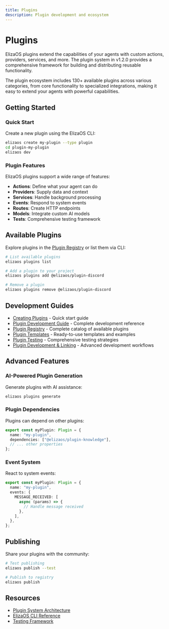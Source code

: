 ```yaml
---
title: Plugins
description: Plugin development and ecosystem
---
```


# Plugins

ElizaOS plugins extend the capabilities of your agents with custom actions, providers, services, and
more. The plugin system in v1.2.0 provides a comprehensive framework for building and distributing
reusable functionality.

The plugin ecosystem includes 130+ available plugins across various categories, from core
functionality to specialized integrations, making it easy to extend your agents with powerful
capabilities.

## Getting Started

### Quick Start

Create a new plugin using the ElizaOS CLI:

```bash
elizaos create my-plugin --type plugin
cd plugin-my-plugin
elizaos dev
```

### Plugin Features

ElizaOS plugins support a wide range of features:

- **Actions**: Define what your agent can do
- **Providers**: Supply data and context
- **Services**: Handle background processing
- **Events**: Respond to system events
- **Routes**: Create HTTP endpoints
- **Models**: Integrate custom AI models
- **Tests**: Comprehensive testing framework

## Available Plugins

Explore plugins in the [Plugin Registry](/docs/plugins/plugin-registry) or list them via CLI:

```bash
# List available plugins
elizaos plugins list

# Add a plugin to your project
elizaos plugins add @elizaos/plugin-discord

# Remove a plugin
elizaos plugins remove @elizaos/plugin-discord
```

## Development Guides

- [Creating Plugins](/docs/plugins/creating-plugins) - Quick start guide
- [Plugin Development Guide](/docs/plugins/plugin-development) - Complete development reference
- [Plugin Registry](/docs/plugins/plugin-registry) - Complete catalog of available plugins
- [Plugin Templates](/docs/plugins/plugin-templates) - Ready-to-use templates and examples
- [Plugin Testing](/docs/plugins/plugin-testing) - Comprehensive testing strategies
- [Plugin Development & Linking](/docs/guides/plugin-development-linking) - Advanced development
  workflows

## Advanced Features

### AI-Powered Plugin Generation

Generate plugins with AI assistance:

```bash
elizaos plugins generate
```

### Plugin Dependencies

Plugins can depend on other plugins:

```typescript
export const myPlugin: Plugin = {
  name: "my-plugin",
  dependencies: ["@elizaos/plugin-knowledge"],
  // ... other properties
};
```

### Event System

React to system events:

```typescript
export const myPlugin: Plugin = {
  name: "my-plugin",
  events: {
    MESSAGE_RECEIVED: [
      async (params) => {
        // Handle message received
      },
    ],
  },
};
```

## Publishing

Share your plugins with the community:

```bash
# Test publishing
elizaos publish --test

# Publish to registry
elizaos publish
```

## Resources

- [Plugin System Architecture](/docs/core-concepts/architecture/plugin-system)
- [ElizaOS CLI Reference](/docs/cli/overview)
- [Testing Framework](/docs/core-concepts/infrastructure/testing)
